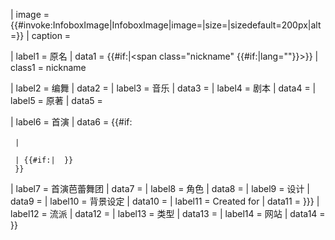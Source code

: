 {{Infobox
| title = <includeonly>{{{title|}}}</includeonly><noinclude>no</noinclude>
| bodyclass = vevent

| above      = <span class="summary">{{{name|{{PAGENAME}}}}}</span>

| image      = {{#invoke:InfoboxImage|InfoboxImage|image={{{image|}}}|size={{{image_size|}}}|sizedefault=200px|alt={{{alt|}}}}}
| caption    = {{{caption|}}}

| label1   = 原名
| data1    = {{#if:{{{native_name|}}}|<span class="nickname" {{#if:{{{native_name_lang|}}}|lang="{{{native_name_lang}}}"}}>{{{native_name}}}</span>}}
| class1   = nickname

| label2  = 编舞
| data2   = {{{choreographer|}}}
| label3  = 音乐
| data3   = {{{composer|}}}
| label4  = 剧本
| data4   = {{{librettist|}}}
| label5  = 原著
| data5   = {{{based_on|}}}

| label6  = 首演
| data6   = {{#if: {{both| {{{premiere|}}} | {{{place|}}} }}
  | <span class="vevent">{{{premiere}}}<br /><span class="summary">{{{place}}}</span></span> 
  | {{#if:{{{premiere|}}}{{{place|}}}|<span class="vevent">{{{premiere|}}} <span class="summary">{{{place|}}}</span></span> }}
  }}
| label7  = 首演芭蕾舞团
| data7   = {{{ballet_company|}}}
| label8  = 角色
| data8   = {{{characters|}}}
| label9  = 设计
| data9   = {{{designer|}}}
| label10 = 背景设定
| data10  = {{{setting|}}}
| label11 = Created for<!---Created for指的是某部芭蕾舞剧的某（几）个角色是专门为哪（几）个舞者量身打造，不太好翻译得简单明了--->
| data11  = {{{created for|{{{created_for|}}}}}}
| label12 = 流派
| data12  = {{{genre|}}}
| label13 = 类型
| data13  = {{{type|}}}
| label14 = 网站
| data14  = {{{url|}}}
}}<noinclude>
{{documentation}}
<!---Please add metadata to the  section at the bottom of the /doc subpage--->
</noinclude>
